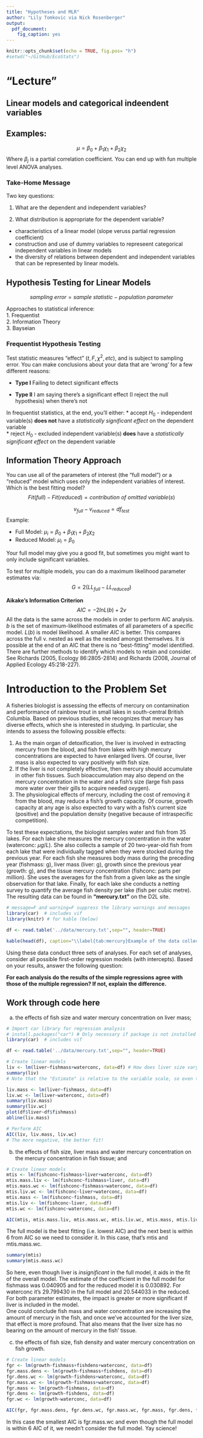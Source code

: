 ```yaml
---
title: "Hypotheses and MLR"
author: "Lily Tomkovic via Nick Rosenberger"
output:
  pdf_document: 
    fig_caption: yes
---
```


```r
knitr::opts_chunk$set(echo = TRUE, fig.pos= "h")
#setwd("~/GitHub/EcoStats")
```
# "Lecture"

## Linear models and categorical indeendent variables

## Examples:
$$\mu = \beta_0 + \beta_1 \chi_1 + \beta_2 \chi_2$$
Where $\beta_j$ is a partial correlation coefficient. You can end up with fun multiple level ANOVA analyses.

### Take-Home Message
Two key questions:  

1. What are the dependent and independent variables?

2. What distribution is appropriate for the dependent variable?  

* characteristics of a linear model (slope veruss partial regression coefficient)
* construction and use of dummy variables to represeent categorical independent variables in linear models
* the diversity of relations between dependent and independent variables that can be represented by linear models.

## Hypothesis Testing for Linear Models
$$sampling~error=sample~statistic-population~parameter$$

Approaches to statistical inference:  
1. Frequentist  
2. Information Theory  
3. Bayseian  

### Frequentist Hypothesis Testing
Test statistic measures "effect" ($t, F, \chi^2, etc$), and is subject to sampling error.
You can make conclusions about your data that are 'wrong' for a few different reasons: 

* **Type I** Failing to detect significant effects  

* **Type II** I am saying there's a significant effect (I reject the null hypothesis) when there's not  

In frequentist statistics, at the end, you'll either:
* accept $H_0$ - independent variable(s) **does not** have a *statistically significant effect* on the dependent variable  
* reject $H_0$ - excluded independent variable(s) **does** have a *statistically significant effect* on the dependent variable  

## Information Theory Approach

You can use all of the parameters of interest (the "full model") or a "reduced" model which uses only the independent variables of interest. Which is the best fitting model?
$$Fit(full)-Fit(reduced)=contribution~of~omitted~variable(s)$$

$$v_{full} - v_{reduced} = df_{test}$$
Example:  

* Full Model: $\mu_i = \beta_0 + \beta_1 \chi_1 + \beta_2 \chi_2$
* Reduced Model: $\mu_i = \beta_0$  

Your full model may give you a good fit, but sometimes you might want to only include significant variables.

To test for multiple models, you can do a maximum likelihood parameter estimates via:
$$G=2(LL_{full}-LL_{reduced})$$

**Aikake's Information Criterion**
$$AIC=-2 lnL(b) + 2v$$
All the data is the same across the models in order to perform AIC analysis. $b$ is the set of maximum-likelihood estimates of all parameters of a specific model. $L(b)$ is model likelihood. A smaller $AIC$ is better. This compares across the full v. nested as well as the nested amongst themselves. It *is* possible at the end of an AIC that there is no "best-fitting" model identified. There are further methods to identify which models to retain and consider. See Richards (2005, Ecology 86:2805-2814) and Richards (2008, Journal of Applied Ecology 45:218-227).

\newpage
# Introduction to the Problem Set
A fisheries biologist is assessing the effects of mercury on contamination and performance of rainbow trout in small lakes in south-central British Columbia. Based on previous studies, she recognizes that mercury has diverse effects, which she is interested in studying.  In particular, she intends to assess the following possible effects:  

1. As the main organ of detoxification, the liver is involved in extracting mercury from the blood, and fish from lakes with high mercury concentrations are expected to have enlarged livers.  Of course, liver mass is also expected to vary positively with fish size.  
2. If the liver is not completely effective, then mercury should accumulate in other fish tissues.  Such bioaccumulation may also depend on the mercury concentration in the water and a fish’s size (large fish pass more water over their gills to acquire needed oxygen).  
3. The physiological effects of mercury, including the cost of removing it from the blood, may reduce a fish’s growth capacity.  Of course, growth capacity at any age is also expected to vary with a fish’s current size (positive) and the population density (negative because of intraspecific competition).  

To test these expectations, the biologist samples water and fish from 35 lakes.  For each lake she measures the mercury concentration in the water (waterconc: $\mu g/L$). She also collects a sample of 20 two-year-old fish from each lake that were individually tagged when they were stocked during the previous year.  For each fish she measures body mass during the preceding year (fishmass: g), liver mass (liver: g), growth since the previous year (growth: g), and the tissue mercury concentration (fishconc: parts per million).  She uses the averages for the fish from a given lake as the single observation for that lake.  Finally, for each lake she conducts a netting survey to quantify the average fish density per lake (fish per cubic metre). The resulting data can be found in **"mercury.txt"** on the D2L site.  

```r
# message=F and warning=F suppress the library warnings and messages
library(car)  # includes vif
library(knitr) # for kable (below)

df <- read.table('../data/mercury.txt',sep="", header=TRUE)

kable(head(df), caption="\\label{tab:mercury}Example of the data collected for mercury testing in lakes.")
```

Using these data conduct three sets of analyses. For each set of analyses, consider all possible first-order regression models (with intercepts).  Based on your results, answer the following question:  

**For each analysis do the results of the simple regressions agree with those of the multiple regression?  If not, explain the difference.**  

## Work through code here

a. the effects of fish size and water mercury concentration on liver mass;  
```r
# Import car library for regression analysis
# install.packages("car") # Only necessary if package is not installed
library(car)  # includes vif

df <- read.table('../data/mercury.txt',sep="", header=TRUE)

# Create linear models
liv <- lm(liver~fishmass+waterconc, data=df) # How does liver size vary with fishmass and waterconc
summary(liv)
# Note that the "Estimate" is relative to the variable scale, so even though fishmass has a much lower estimate than waterconc, doesn't mean it's less significant than the waterconc.

liv.mass <- lm(liver~fishmass, data=df)
liv.wc <- lm(liver~waterconc, data=df)
summary(liv.mass)
summary(liv.wc)
plot(df$liver~df$fishmass)
abline(liv.mass)

# Perform AIC
AIC(liv, liv.mass, liv.wc)
# The more negative, the better fit!
```

b. the effects of fish size, liver mass and water mercury concentration on the mercury concentration in fish tissue; and  
```r
# Create linear models
mtis <- lm(fishconc~fishmass+liver+waterconc, data=df)
mtis.mass.liv <- lm(fishconc~fishmass+liver, data=df)
mtis.mass.wc <- lm(fishconc~fishmass+waterconc, data=df)
mtis.liv.wc <- lm(fishconc~liver+waterconc, data=df)
mtis.mass <- lm(fishconc~fishmass, data=df)
mtis.liv <- lm(fishconc~liver, data=df)
mtis.wc <- lm(fishconc~waterconc, data=df)

AIC(mtis, mtis.mass.liv, mtis.mass.wc, mtis.liv.wc, mtis.mass, mtis.liv, mtis.wc)
```
The full model is the best fitting (i.e. lowest AIC) and the next best is within 6 from AIC so we need to consider it. In this case, that's mtis and mtis.mass.wc.
```r
summary(mtis)
summary(mtis.mass.wc)
```

So here, even though liver is *insignificant* in the full model, it aids in the fit of the overall model. The estimate of the coefficient in the full model for fishmass was 0.040905 and for the reduced model it is 0.030892. For waterconc it's 29.799430 in the full model and 20.544033 in the reduced. For both parameter estimates, the impact is greater or more significant if liver is included in the model.  
One could conclude fish mass and water concentration are increasing the amount of mercury in the fish, and once we've accounted for the liver size, that effect is more profound. That also means that the liver size has no bearing on the amount of mercury in the fish' tissue.  

c. the effects of fish size, fish density and water mercury concentration on fish growth.  
```r
# Create linear models
fgr <- lm(growth~fishmass+fishdens+waterconc, data=df)
fgr.mass.dens <- lm(growth~fishmass+fishdens, data=df)
fgr.dens.wc <- lm(growth~fishdens+waterconc, data=df)
fgr.mass.wc <- lm(growth~fishmass+waterconc, data=df)
fgr.mass <- lm(growth~fishmass, data=df)
fgr.dens <- lm(growth~fishdens, data=df)
fgr.wc <- lm(growth~waterconc, data=df)

AIC(fgr, fgr.mass.dens, fgr.dens.wc, fgr.mass.wc, fgr.mass, fgr.dens, fgr.wc)

```

In this case the smallest AIC is fgr.mass.wc and even though the full model is within 6 AIC of it, we needn't consider the full model. Yay science!
